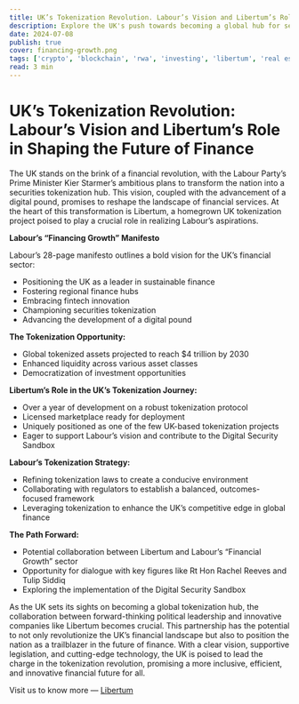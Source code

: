 ```yaml
---
title: UK’s Tokenization Revolution. Labour’s Vision and Libertum’s Role in Shaping the Future of Finance
description: Explore the UK's push towards becoming a global hub for securities tokenization and the pivotal role of Libertum in shaping this financial revolution.
date: 2024-07-08
publish: true
cover: financing-growth.png
tags: ['crypto', 'blockchain', 'rwa', 'investing', 'libertum', 'real estate']
read: 3 min
---
```


# UK’s Tokenization Revolution: Labour’s Vision and Libertum’s Role in Shaping the Future of Finance

The UK stands on the brink of a financial revolution, with the Labour Party’s Prime Minister Kier Starmer’s ambitious plans to transform the nation into a securities tokenization hub. This vision, coupled with the advancement of a digital pound, promises to reshape the landscape of financial services. At the heart of this transformation is Libertum, a homegrown UK tokenization project poised to play a crucial role in realizing Labour’s aspirations.

**Labour’s “Financing Growth” Manifesto**

Labour’s 28-page manifesto outlines a bold vision for the UK’s financial sector:

- Positioning the UK as a leader in sustainable finance
- Fostering regional finance hubs
- Embracing fintech innovation
- Championing securities tokenization
- Advancing the development of a digital pound

**The Tokenization Opportunity:**

- Global tokenized assets projected to reach $4 trillion by 2030
- Enhanced liquidity across various asset classes
- Democratization of investment opportunities

**Libertum’s Role in the UK’s Tokenization Journey:**

- Over a year of development on a robust tokenization protocol
- Licensed marketplace ready for deployment
- Uniquely positioned as one of the few UK-based tokenization projects
- Eager to support Labour’s vision and contribute to the Digital Security Sandbox

**Labour’s Tokenization Strategy:**

- Refining tokenization laws to create a conducive environment
- Collaborating with regulators to establish a balanced, outcomes-focused framework
- Leveraging tokenization to enhance the UK’s competitive edge in global finance

**The Path Forward:**

- Potential collaboration between Libertum and Labour’s “Financial Growth” sector
- Opportunity for dialogue with key figures like Rt Hon Rachel Reeves and Tulip Siddiq
- Exploring the implementation of the Digital Security Sandbox

As the UK sets its sights on becoming a global tokenization hub, the collaboration between forward-thinking political leadership and innovative companies like Libertum becomes crucial. This partnership has the potential to not only revolutionize the UK’s financial landscape but also to position the nation as a trailblazer in the future of finance. With a clear vision, supportive legislation, and cutting-edge technology, the UK is poised to lead the charge in the tokenization revolution, promising a more inclusive, efficient, and innovative financial future for all.

Visit us to know more — [Libertum](https://www.libertum.io/)
